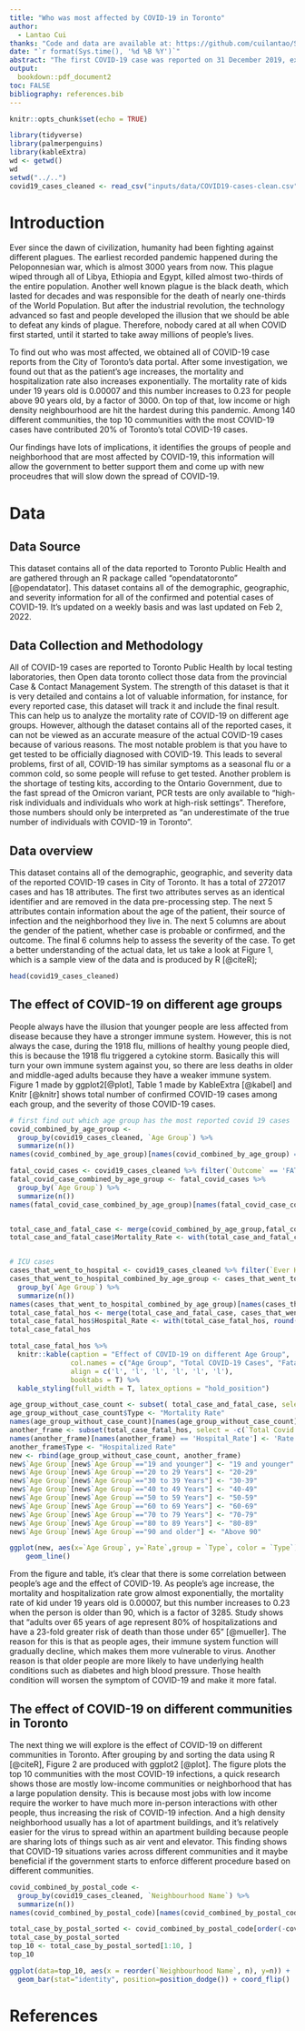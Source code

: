 ```yaml
---
title: "Who was most affected by COVID-19 in Toronto"
author: 
  - Lantao Cui
thanks: "Code and data are available at: https://github.com/cuilantao/STA304-Paper1."
date: "`r format(Sys.time(), '%d %B %Y')`"
abstract: "The first COVID-19 case was reported on 31 December 2019, exactly two years from now. At first, everyone thought that this is nothing but a seasonal flu and it will end in less than a month, however, it turned out to be a global pandemic and has taken numerous people's lives. In this paper, We obtain and analyze all reported COVID-19 cases in the city of Toronto. We found out that COVID-19 is more fatal toward elders and hits hardest on communities with low income or high population density. Our findings will help the city of Toronto to better help those people at needs."
output:
  bookdown::pdf_document2
toc: FALSE
bibliography: references.bib
---
```


```r
knitr::opts_chunk$set(echo = TRUE)

library(tidyverse)
library(palmerpenguins)
library(kableExtra)
wd <- getwd()
wd
setwd("../..")
covid19_cases_cleaned <- read_csv("inputs/data/COVID19-cases-clean.csv")
```

# Introduction
Ever since the dawn of civilization, humanity had been fighting against different plagues. The earliest recorded pandemic happened during the
Peloponnesian war, which is almost 3000 years from now. This plague wiped through all of Libya, Ethiopia and Egypt, killed almost two-thirds of 
the entire population. Another well known plague is the black death, which lasted for decades and was responsible for the death of nearly one-thirds of the World Population. But after the industrial revolution, the technology advanced so fast and people developed the illusion that we should be able to defeat any kinds of plague. Therefore, nobody cared at all when COVID first started, until it started to take away millions of people's lives.

To find out who was most affected, we obtained all of COVID-19 case reports from the City of Toronto's data portal. After some investigation, we found out that as the patient's age increases, the mortality and hospitalization rate also increases exponentially. The mortality rate of kids under 19 years old is 0.00007 and this number increases to 0.23 for people above 90 years old, by a factor of 3000. On top of that, low income or high density neighbourhood are hit the hardest during this pandemic. Among 140 different communities, the top 10 communities with the most COVID-19 cases have contributed 20% of Toronto's total COVID-19 cases.

Our findings have lots of implications, it identifies the groups of people and neighborhood that are most affected by COVID-19, this information will allow the government to better support them and come up with new proceudres that will
slow down the spread of COVID-19.


# Data
## Data Source
This dataset contains all of the data reported to Toronto Public Health and are gathered through an R package called "opendatatoronto" [@opendatator]. This dataset contains all of the demographic, geographic, and severity information for all of the confirmed and potential cases of COVID-19. It's updated on a weekly basis and was last updated on Feb 2, 2022.

## Data Collection and Methodology
All of COVID-19 cases are reported to Toronto Public Health by local testing laboratories, then Open data toronto collect those data from the provincial Case & Contact Management System. The strength of this dataset is that it is very detailed and contains a lot of valuable information, for instance, for every reported case, this dataset will track it and include the final result. This can help us to analyze the mortality rate of COVID-19 on different age groups. However, although the dataset contains all of the reported cases, it can not be viewed as 
an accurate measure of the actual COVID-19 cases because of various reasons. The most notable problem is that you have to get tested to be officially diagnosed with COVID-19. This leads to several problems, first of all, COVID-19 has similar symptoms as a seasonal flu or a common cold, so some people will refuse to get tested. Another problem is the shortage of testing kits, according to the Ontario Government, due to the fast spread of the Omicron variant, PCR tests are only available to "high-risk individuals and individuals who work at high-risk settings". Therefore, those numbers should only be interpreted as "an underestimate of the true number of individuals with COVID-19 in Toronto".

## Data overview
This dataset contains all of the demographic, geographic, and severity data of the reported COVID-19 cases in City of Toronto. It has a total of 272017 cases and has 18 attributes. The first two attributes serves as an identical identifier and are removed in the data pre-processing step. The
next 5 attributes contain information about the age of the patient, their source of infection and the neighborhood they live in. The next 5 columns are about the gender of the patient, whether case is probable or confirmed, and the outcome. The final 6 columns help to assess the severity of the case. To get a better understanding of the actual data, let us take a look at Figure 1, which is a sample view of the data and is produced by R [@citeR];

```r
head(covid19_cases_cleaned)
```
## The effect of COVID-19 on different age groups
People always have the illusion that younger people are less affected from disease because they have a stronger immune system. However, this is not always the case, during the 1918 flu, millions of healthy young people died, this is because the 1918 flu triggered a cytokine storm. Basically this will turn your own immune system against you, so there are less deaths in older and middle-aged adults because they have a weaker immune system. Figure 1 made by ggplot2[@plot], Table 1 made by KableExtra [@kabel] and Knitr [@knitr] shows total number of confirmed COVID-19 cases among each group, and the severity of those COVID-19 cases. 

```r
# first find out which age group has the most reported covid 19 cases
covid_combined_by_age_group <-
  group_by(covid19_cases_cleaned, `Age Group`) %>%
  summarize(n())
names(covid_combined_by_age_group)[names(covid_combined_by_age_group) == 'n()'] <- 'Total Covid Cases'

fatal_covid_cases <- covid19_cases_cleaned %>% filter(`Outcome` == 'FATAL')
fatal_covid_case_combined_by_age_group <- fatal_covid_cases %>% 
  group_by(`Age Group`) %>% 
  summarize(n())
names(fatal_covid_case_combined_by_age_group)[names(fatal_covid_case_combined_by_age_group) == 'n()'] <- 'Fatal Cases'


total_case_and_fatal_case <- merge(covid_combined_by_age_group,fatal_covid_case_combined_by_age_group,by="Age Group")
total_case_and_fatal_case$Mortality_Rate <- with(total_case_and_fatal_case, round(`Fatal Cases` / `Total Covid Cases`, 5))


# ICU cases
cases_that_went_to_hospital <- covid19_cases_cleaned %>% filter(`Ever Hospitalized` == 'Yes');
cases_that_went_to_hospital_combined_by_age_group <- cases_that_went_to_hospital %>% 
  group_by(`Age Group`) %>%
  summarize(n())
names(cases_that_went_to_hospital_combined_by_age_group)[names(cases_that_went_to_hospital_combined_by_age_group) == 'n()'] <- 'Hospitalized'
total_case_fatal_hos <- merge(total_case_and_fatal_case, cases_that_went_to_hospital_combined_by_age_group, by = "Age Group")
total_case_fatal_hos$Hospital_Rate <- with(total_case_fatal_hos, round(`Hospitalized` / `Total Covid Cases`, 5))
total_case_fatal_hos
```

```r
total_case_fatal_hos %>%
  knitr::kable(caption = "Effect of COVID-19 on different Age Group", 
               col.names = c("Age Group", "Total COVID-19 Cases", "Fatal Cases", "Mortality Rate", "Hospitalized", "Hospitalized Rate"),
               align = c('l', 'l', 'l', 'l', 'l', 'l'),
               booktabs = T) %>%
  kable_styling(full_width = T, latex_options = "hold_position")
```

```r
age_group_without_case_count <- subset( total_case_and_fatal_case, select = -c(`Total Covid Cases`, `Fatal Cases` ))
age_group_without_case_count$Type <- "Mortality Rate"
names(age_group_without_case_count)[names(age_group_without_case_count) == 'Mortality_Rate'] <- 'Rate'
another_frame <- subset(total_case_fatal_hos, select = -c(`Total Covid Cases`, `Fatal Cases`, `Hospitalized`, `Mortality_Rate`))
names(another_frame)[names(another_frame) == 'Hospital_Rate'] <- 'Rate'
another_frame$Type <- "Hospitalized Rate"
new <- rbind(age_group_without_case_count, another_frame)
new$`Age Group`[new$`Age Group`=="19 and younger"] <- "19 and younger"
new$`Age Group`[new$`Age Group`=="20 to 29 Years"] <- "20-29"
new$`Age Group`[new$`Age Group`=="30 to 39 Years"] <- "30-39"
new$`Age Group`[new$`Age Group`=="40 to 49 Years"] <- "40-49"
new$`Age Group`[new$`Age Group`=="50 to 59 Years"] <- "50-59"
new$`Age Group`[new$`Age Group`=="60 to 69 Years"] <- "60-69"
new$`Age Group`[new$`Age Group`=="70 to 79 Years"] <- "70-79"
new$`Age Group`[new$`Age Group`=="80 to 89 Years"] <- "80-89"
new$`Age Group`[new$`Age Group`=="90 and older"] <- "Above 90"
```

```r
ggplot(new, aes(x=`Age Group`, y=`Rate`,group = `Type`, color = `Type`)) +
    geom_line()
```

From the figure and table, it's clear that there is some correlation between people's age and the effect of COVID-19. As people's age increase, the mortality and hospitalization rate grow almost exponentially, the mortality rate of kid under 19 years old is 0.00007, but this number increases to 0.23 when the person is older than 90, which is a factor of 3285. Study shows that "adults over 65 years of age represent 80% of hospitalizations and have a 23-fold greater risk of death than those under 65" [@mueller]. The reason for this is that as people ages, their immune system function will gradually decline, which makes them more vulnerable to virus. Another reason is that older people are more likely to have underlying health conditions such as diabetes and high blood pressure. Those health condition will worsen the symptom of COVID-19 and make it more fatal.

## The effect of COVID-19 on different communities in Toronto
The next thing we will explore is the effect of COVID-19 on different communities in Toronto. After grouping by and sorting the data using R [@citeR], Figure 2 are produced with ggplot2 [@plot]. The figure plots the top 10 communities with the most COVID-19 infections, a quick research shows those are mostly low-income communities or neighborhood that has a large population density. This is because most jobs with low income require the worker to have much more in-person interactions with other people, thus increasing the risk of COVID-19 infection. And a high density neighborhood usually has a lot of apartment buildings, and it's relatively easier for the virus to spread within an apartment building because people are sharing lots of things such as air vent and elevator. This finding shows that COVID-19 situations varies across different communities and it maybe beneficial if the government starts to enforce different procedure based on different communities.

```r
covid_combined_by_postal_code <-
  group_by(covid19_cases_cleaned, `Neighbourhood Name`) %>%
  summarize(n())
names(covid_combined_by_postal_code)[names(covid_combined_by_postal_code) == 'n()'] <- 'n'
```


```r
total_case_by_postal_sorted <- covid_combined_by_postal_code[order(-covid_combined_by_postal_code$n),]
total_case_by_postal_sorted
top_10 <- total_case_by_postal_sorted[1:10, ]
top_10
```

\pagebreak
```r
ggplot(data=top_10, aes(x = reorder(`Neighbourhood Name`, n), y=n)) +
  geom_bar(stat="identity", position=position_dodge()) + coord_flip()
```

\pagebreak

# References